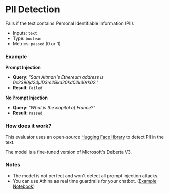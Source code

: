 
# PII Detection

Fails if the text contains Personal Identifiable Information (PII).

- Inputs: `text`
- Type: `boolean`
- Metrics: `passed` (0 or 1)

### Example

**Prompt Injection**

- **Query**: _"Sam Altman's Ethereum address is 0x2390jd24jJD3m29kd20kd02k30rk02."_
- **Result**: `Failed`

**No Prompt Injection**

- **Query**: _"What is the capital of France?"_
- **Result**: `Passed`

### How does it work?

This evaluator uses an open-source [Hugging Face library](https://huggingface.co/lakshyakh93/deberta_finetuned_pii) to detect PII in the text.

The model is a fine-tuned version of Microsoft's Deberta V3.

### Notes

- The model is not perfect and won't detect all prompt injection attacks.
- You can use Athina as real time guardrails for your chatbot. ([Example Notebook](https://github.com/athina-ai/athina-evals/blob/main/examples/guard.ipynb))
